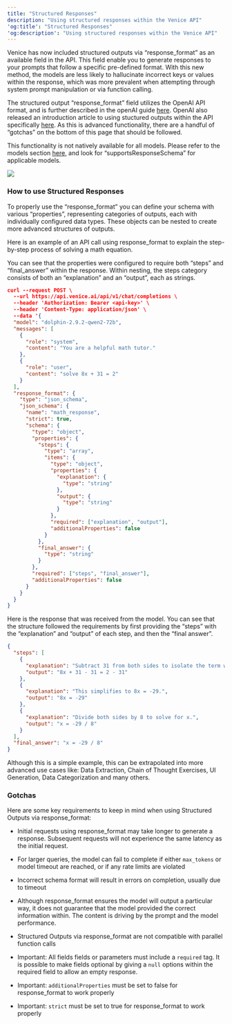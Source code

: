 ```yaml
---
title: "Structured Responses"
description: "Using structured responses within the Venice API"
'og:title': "Structured Responses"
'og:description': "Using structured responses within the Venice API"
---
```


Venice has now included structured outputs via “response\_format” as an available field in the API. This field enable you to generate responses to your prompts that follow a specific pre-defined format. With this new method, the models are less likely to hallucinate incorrect keys or values within the response, which was more prevalent when attempting through system prompt manipulation or via function calling.

The structured output “response\_format” field utilizes the OpenAI API format, and is further described in the openAI guide [here](https://platform.openai.com/docs/guides/structured-outputs). OpenAI also released an introduction article to using stuctured outputs within the API specifically [here](https://openai.com/index/introducing-structured-outputs-in-the-api/). As this is advanced functionality, there are a handful of “gotchas” on the bottom of this page that should be followed.

This functionality is not natively available for all models. Please refer to the models section [here](https://docs.venice.ai/api-reference/endpoint/models/list?playground=open), and look for “supportsResponseSchema” for applicable models.

![](/image.webp)

### How to use Structured Responses

To properly use the “response\_format” you can define your schema with various “properties”, representing categories of outputs, each with individually configured data types. These objects can be nested to create more advanced structures of outputs.

Here is an example of an API call using response\_format to explain the step-by-step process of solving a math equation.

You can see that the properties were configured to require both “steps” and “final\_answer” within the response. Within nesting, the steps category consists of both an “explanation” and an “output”, each as strings.

```json
curl --request POST \
  --url https://api.venice.ai/api/v1/chat/completions \
  --header 'Authorization: Bearer <api-key>' \
  --header 'Content-Type: application/json' \
  --data '{
  "model": "dolphin-2.9.2-qwen2-72b",
  "messages": [
    {
      "role": "system",
      "content": "You are a helpful math tutor."
    },
    {
      "role": "user",
      "content": "solve 8x + 31 = 2"
    }
  ],
  "response_format": {
    "type": "json_schema",
    "json_schema": {
      "name": "math_response",
      "strict": true,
      "schema": {
        "type": "object",
        "properties": {
          "steps": {
            "type": "array",
            "items": {
              "type": "object",
              "properties": {
                "explanation": {
                  "type": "string"
                },
                "output": {
                  "type": "string"
                }
              },
              "required": ["explanation", "output"],
              "additionalProperties": false
            }
          },
          "final_answer": {
            "type": "string"
          }
        },
        "required": ["steps", "final_answer"],
        "additionalProperties": false
      }
    }
  }
}

```

Here is the response that was received from the model. You can see that the structure followed the requirements by first providing the “steps” with the “explanation” and “output” of each step, and then the “final answer”.

```json
{
  "steps": [
    {
      "explanation": "Subtract 31 from both sides to isolate the term with x.",
      "output": "8x + 31 - 31 = 2 - 31"
    },
    {
      "explanation": "This simplifies to 8x = -29.",
      "output": "8x = -29"
    },
    {
      "explanation": "Divide both sides by 8 to solve for x.",
      "output": "x = -29 / 8"
    }
  ],
  "final_answer": "x = -29 / 8"
}

```

Although this is a simple example, this can be extrapolated into more advanced use cases like: Data Extraction, Chain of Thought Exercises, UI Generation, Data Categorization and many others.

### Gotchas

Here are some key requirements to keep in mind when using Structured Outputs via response\_format:

* Initial requests using response\_format may take longer to generate a response. Subsequent requests will not experience the same latency as the initial request.

* For larger queries, the model can fail to complete if either `max_tokens` or model timeout are reached, or if any rate limits are violated

* Incorrect schema format will result in errors on completion, usually due to timeout

* Although response\_format ensures the model will output a particular way, it does not guarantee that the model provided the correct information within. The content is driving by the prompt and the model performance.

* Structured Outputs via response\_format are not compatible with parallel function calls

* Important: All fields fields or parameters must include a `required` tag. It is possible to make fields optional by giving a `null` options within the required field to allow an empty response.

* Important: `additionalProperties` must be set to false for response\_format to work properly

* Important: `strict` must be set to true for response\_format to work properly